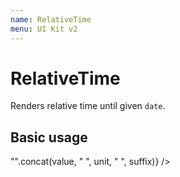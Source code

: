 ```yaml
---
name: RelativeTime
menu: UI Kit v2
---
```



# RelativeTime

Renders relative time until given `date`.

## Basic usage
<Playground>
  <RelativeTime date="2018-07-04T12:14"
    formatter={(value, unit, suffix, timestamp) => "".concat(value, " ", unit, " ", suffix)} />
</Playground>
